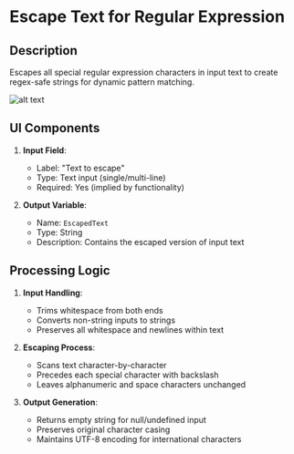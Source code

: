 # Escape Text for Regular Expression

## Description
Escapes all special regular expression characters in input text to create regex-safe strings for dynamic pattern matching.

![alt text](../../../assets/text-action/escape-text-for-regular-expression.png)

## UI Components
1. **Input Field**:
   - Label: "Text to escape"
   - Type: Text input (single/multi-line)
   - Required: Yes (implied by functionality)

2. **Output Variable**:
   - Name: `EscapedText`
   - Type: String
   - Description: Contains the escaped version of input text


## Processing Logic
1. **Input Handling**:
   - Trims whitespace from both ends
   - Converts non-string inputs to strings
   - Preserves all whitespace and newlines within text

2. **Escaping Process**:
   - Scans text character-by-character
   - Precedes each special character with backslash
   - Leaves alphanumeric and space characters unchanged

3. **Output Generation**:
   - Returns empty string for null/undefined input
   - Preserves original character casing
   - Maintains UTF-8 encoding for international characters
